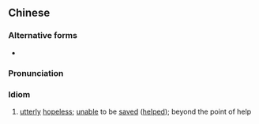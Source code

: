 {{also|无可救药}}
==Chinese==
{{zh-forms|s=无可救药|lit=there is no medicine that can save}}

===Alternative forms===
* {{zh-l|無藥可救}}

===Pronunciation===
{{zh-pron
|m=wúkějiùyào
|c=mou4 ho2 gau3 joek6
|cat=cy
}}

===Idiom===
{{zh-idiom}}

# [[utterly]] [[hopeless]]; [[unable]] to be [[save]]d ([[help]]ed); beyond the point of help